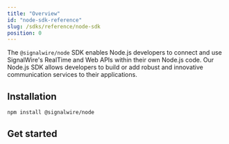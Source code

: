 ---
title: "Overview"
id: "node-sdk-reference"
slug: /sdks/reference/node-sdk
position: 0
---

The `@signalwire/node` SDK enables Node.js developers to connect and use SignalWire's RealTime and Web APIs within their own Node.js code. Our Node.js SDK allows developers to build or add robust and innovative communication services to their applications.

## Installation

```bash npm2yarn
npm install @signalwire/node
```

## Get started
